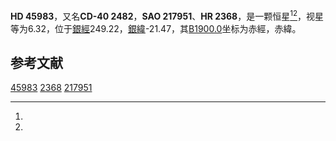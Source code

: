 {{Starbox begin
| name = HD 45983
}}
{{Starbox observe
| epoch = [[J2000.0|J2000.0]]
| constell = {{星座名待查}}<ref name=SIMBAD>{{cite web
 | url=http://simbad.u-strasbg.fr/simbad/sim-id?Ident=HR+2368
 | title =Pulsating variable Star
 | publisher=Centre de Données astronomiques de Strasbourg
 | work=SIMBAD
 | accessdate=2012-07-13}}</ref><ref name=DATA>{{cite web
 | url=http://vizier.u-strasbg.fr/viz-bin/VizieR-5?-out.add=.&-source=5050&-corr=PK=HR&-out.max=9999&HR=2368
 | title=VizieR Detailed Page
 | accessdate=2012-07-13
 | archive-date=2016-03-05
 | archive-url=https://web.archive.org/web/20160305215526/http://vizier.u-strasbg.fr/viz-bin/VizieR-5?-out.add=.&-source=5050&-corr=PK=HR&-out.max=9999&HR=2368
 | dead-url=no
 }}</ref>
| 星官 = 
| ra = {{RA|6|28|42.3}}<ref name=SIMBAD /><ref name=DATA />
| dec = {{DEC|-41|4|28}}<ref name=SIMBAD /><ref name=DATA />
| appmag_v = 6.32<ref name=SIMBAD /><ref name=DATA />
}}
{{Starbox character
| class = F2-3V<ref name=SIMBAD /><ref name=DATA />
| b-v = 0.4<ref name=SIMBAD /><ref name=DATA />
| u-b = <ref name=SIMBAD /><ref name=DATA />
| r-i = <ref name=SIMBAD /><ref name=DATA />
| variable = 
}}
{{Starbox astrometry
| radial_v = 
| prop_mo_ra = 17
| parallax = 
| p_error = 
}}
{{Starbox catalog
| names =CD-40 2482，[[SAO星表|SAO]] 217951，[[HD星表|HD]] 45983，[[HR星表|HR]] 2368}}
{{Starbox reference |Simbad=HR+2368}}
{{Starbox end}}

'''HD 45983'''，又名'''CD-40 2482'''，'''SAO 217951'''、'''HR 2368'''，是一颗恒星<ref name=SIMBAD /><ref name=DATA />，视星等为6.32，位于[[銀道座標系|銀經]]249.22，[[銀道座標系|銀緯]]-21.47，其[[B1900.0|B1900.0]]坐标为赤經{{RA|6|25|30.2}}，赤緯{{DEC|-41|-21.47|34}}。

== 参考文献 ==
{{reflist}}

{{star-stub}}

[[Category:HD和HDE天體|45983]]
[[Category:HR天體|2368]]
[[Category:SAO天體|217951]]